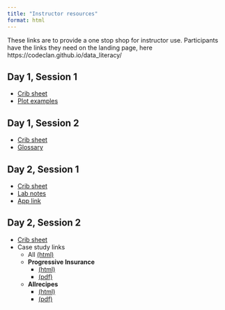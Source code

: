 ```yaml
---
title: "Instructor resources"
format: html
---
```


These links are to provide a one stop shop for instructor use.
Participants have the links they need on the landing page, here https://codeclan.github.io/data_literacy/

## Day 1, Session 1

-   [Crib sheet](d1-s1_crib-sheet.html){.external target="_blank"}
-   [Plot examples](all-da-plotz.html){.external target="_blank"}

## Day 1, Session 2

-   [Crib sheet](d1-s2_crib-sheet.html){.external target="_blank"}
-   [Glossary](glossary.html){.external target="_blank"}

## Day 2, Session 1

-   [Crib sheet](d2-s1_crib-sheet.html){.external target="_blank"}
-   [Lab notes](d2-s1_lab_understanding-uncertainty.html){.external target="_blank"}
-   [App link](https://cc-stats.shinyapps.io/uncertainty){.external target="_blank"}

## Day 2, Session 2

-   [Crib sheet](d2-s2_crib-sheet.html){.external target="_blank"}
-   Case study links
    -   All [(html)](d2-s2_case-studies.html){.external target="_blank"}
    -   **Progressive Insurance**
        -   [(html)](d2-s2_case-study_progressive.html){.external target="_blank"}
        -   [(pdf)](d2-s2_case-study_progressive.pdf){.external target="_blank"}
    -   **Allrecipes**
        -   [(html)](d2-s2_case-study_allrecipies.html){.external target="_blank"}
        -   [(pdf)](d2-s2_case-study_allrecipies.pdf){.external target="_blank"}
